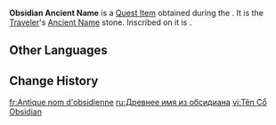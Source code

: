 {{Item Infobox
|id           = 129002
|image        = Item Obsidian Ancient Name.png
|type         = Quest Items
|quality      = 5
|description  = An [[Ancient Name]], Tumaini, forged after many twists and turns, whose meaning is "hope."<br>[[Traveler|You]] are its first bearer, and it shall record all your deeds and adventures in [[Natlan]], to be passed down forevermore.<br>"Wisdom" is not the sole domain of living things, nor are all memories or emotions a "blessing." It is a nameless, shapeless existence, nor can common sense comprehend it. Just as we know naught about places that no light may touch, we cannot be sure that there are not countless pairs of eyes watching us from the deepest reaches of the dark. It is a condescending thing that lusts after the knowledge and information stored in the land. Even the horror and despair, which humans can never transcend, are mere emotions "simulated" for your benefit once it has understood all that Natlan is.<br>Lend your ear to [[Xumucul]]'s roar. Hear the hatred that festered in the heart of the unrivaled warrior a thousand years ago. How he regrets lifting his weapon before the tombs of his companions in days bygone! For if this battle could never have been won, then he was no leader, but a cruel, lonesome king.<br>Look upon the tears of [[Cochanina]] &mdash; witness her thousand-year-old despair. Resolute she was to the end, but fire, sword, and death never ceased to ravage her homeland. At the last, she would kneel before the icy coffins, and reflect upon the image the rain-puddles painted of her: If it cannot be rejected, why not embrace it?<br>Feel [[Ndenge]]'s fury, and know his thousand-year madness. He fought for Natlan all his life, shed and spent his fiery blood, only to learn the truth of war from the Sacred Flame once he had attained the throne. He was not a hero, beloved by all &mdash; he was but a blind, ignorant clown, for humanity can never hope to conquer the true master.<br>Fathom the words of [[Xbalanque]], perceive his thousand-year-old lie. The utmost wisdom births the utmost paranoia, and as he held time and death in his hands, he doomed Natlan to an endgame without any solution. Humans need not light lamps before the destined darkness to come, lest it be to attract still larger monsters.<br>Think upon [[Mavuika]]'s plan... No.<br>It can warp history and memory, but it cannot twist your personal experiences. This is the meaning of this name you hold, and the light that Ancient Names mean to pass down.<br>"Our forebears carved 'miracles' into obsidian rock, yet future bearers looked upon them and saw 'strength.'"
|source1      = [[As the Sun Rises and Sets]]
|memento      = Yes
}}
'''Obsidian Ancient Name''' is a [[Quest Item]] obtained during the {{Quest|As the Sun Rises and Sets}}. It is the [[Traveler]]'s [[Ancient Name]] stone. Inscribed on it is {{Ancient Name|TMN|Tumaini}}.

==Other Languages==
{{Other Languages
|en       = Obsidian Ancient Name
|zhs      = 黑曜古名
|zhs_rm   = 
|zht      = 黑曜古名
|zht_rm   = 
|zh_tl    = 
|ja       = 黒曜の古名
|ja_rm    = 
|ja_tl    = 
|ko       = 흑요석 고대 이름
|ko_tl    = 
|es       = Nombre antiguo de obsidiana
|es_tl    = Obsidian Ancient Name
|fr       = Antique nom d'obsidienne
|fr_tl    = Obsidian Ancient Name
|ru       = Древнее имя из обсидиана
|ru_tl    = 
|th       = ออบซิเดียนนามโบราณ
|th_rm    = 
|th_tl    = 
|vi       = Tên Cổ Obsidian
|vi_tl    = 
|de       = Obsidianischer antiker Name
|de_tl    = 
|id       = Marga Kuno Obsidian
|id_tl    = 
|pt       = Nome Antigo de Obsidiana
|pt_tl    = 
|tr       = Obsidiyen Kadim Ad
|tr_tl    = 
|it       = Nome antico d'ossidiana
|it_tl    = 
}}

==Change History==
{{Change History|5.3}}

[[fr:Antique nom d'obsidienne]]
[[ru:Древнее имя из обсидиана]]
[[vi:Tên Cổ Obsidian]]